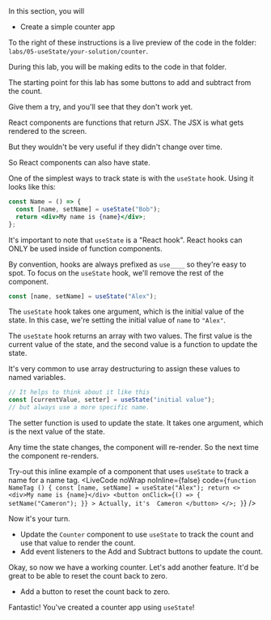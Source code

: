 

<Objectives>
<div>
  In this section, you will
  
- Create a simple counter app

</div>

</Objectives>


To the right of these instructions is a live preview of the code
in the folder: `labs/05-useState/your-solution/counter`.

During this lab, you will be making edits to the code in that folder.

The starting point for this lab has some buttons to add and subtract from the count.

Give them a try, and you'll see that they don't work yet.

React components are functions that return JSX. The JSX is what gets rendered to the screen.

But they wouldn't be very useful if they didn't change over time.

So React components can also have state.

One of the simplest ways to track state is with the `useState` hook. Using it looks like this:

```jsx
const Name = () => {
  const [name, setName] = useState("Bob");
  return <div>My name is {name}</div>;
};
```

It's important to note that `useState` is a "React hook". React hooks can ONLY be used inside of function components.

By convention, hooks are always prefixed as `use____` so they're easy to spot. To focus on the `useState` hook, we'll remove the rest of the component.

```jsx
const [name, setName] = useState("Alex");
```

The `useState` hook takes one argument, which is the initial value of the state. In this case, we're setting the initial value of `name` to `"Alex"`.

The `useState` hook returns an array with two values. The first value is the current value of the state, and the second value is a function to update the state.

It's very common to use array destructuring to assign these values to named variables.

```jsx
// It helps to think about it like this
const [currentValue, setter] = useState("initial value");
// but always use a more specific name.
```

The setter function is used to update the state. It takes one argument, which is the next value of the state.

Any time the state changes, the component will re-render. So the next time the component re-renders.


Try-out this inline example of a component that uses `useState` to track a name for a name tag.
<LiveCode
  noWrap
  noInline={false}
  code={`function NameTag () {
  const [name, setName] = useState("Alex");
  return <>
    <div>My name is {name}</div>
    <button
      onClick={() => {
        setName("Cameron");
      }}
    >
      Actually, it's  Cameron
    </button>
  </>;
}`}
/>

<Activity>
Now it's your turn.

- Update the `Counter` component to use `useState` to track the count and use that value to render the count.
- Add event listeners to the Add and Subtract buttons to update the count.

</Activity>

Okay, so now we have a working counter. Let's add another feature. It'd be great to be able to reset the count back to zero.

<Activity>

- Add a button to reset the count back to zero.

</Activity>

<Goal>

Fantastic! You've created a counter app using `useState`!

</Goal>
